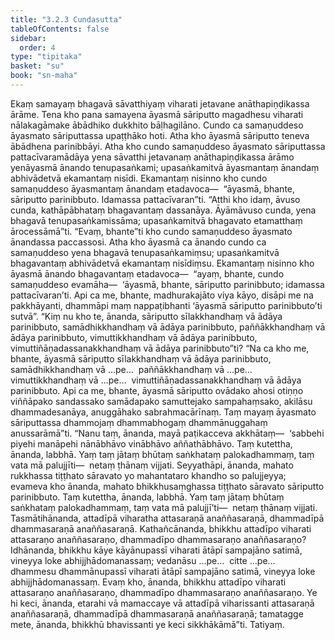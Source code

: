 ```yaml
---
title: "3.2.3 Cundasutta"
tableOfContents: false
sidebar:
  order: 4
type: "tipitaka"
basket: "su"
book: "sn-maha"
---
```



<DynamicBreadcrumb />

<Division number="379" book="sn-maha" bookNo="14" page="139">

<Paragraph number="822" book="sn-maha">
Ekaṃ samayaṃ bhagavā sāvatthiyaṃ viharati jetavane anāthapiṇḍikassa ārāme. Tena kho pana samayena āyasmā sāriputto magadhesu viharati nālakagāmake ābādhiko dukkhito bāḷhagilāno. Cundo ca samaṇuddeso āyasmato sāriputtassa upaṭṭhāko hoti.
</Paragraph>

<Paragraph number="823" book="sn-maha">
Atha kho āyasmā sāriputto teneva ābādhena parinibbāyi. Atha kho cundo samaṇuddeso āyasmato sāriputtassa pattacīvaramādāya yena sāvatthi jetavanaṃ anāthapiṇḍikassa ārāmo yenāyasmā ānando tenupasaṅkami; upasaṅkamitvā āyasmantaṃ ānandaṃ abhivādetvā ekamantaṃ nisīdi. Ekamantaṃ nisinno kho cundo samaṇuddeso āyasmantaṃ ānandaṃ etadavoca—  “āyasmā, bhante, sāriputto parinibbuto. Idamassa pattacīvaran”ti.
</Paragraph>

<Paragraph number="824" book="sn-maha">
“Atthi kho idaṃ, āvuso cunda, kathāpābhataṃ bhagavantaṃ dassanāya. Āyāmāvuso cunda, yena bhagavā tenupasaṅkamissāma; upasaṅkamitvā bhagavato etamatthaṃ ārocessāmā”ti. “Evaṃ, bhante”ti kho cundo samaṇuddeso āyasmato ānandassa paccassosi.
</Paragraph>

<Paragraph number="825" book="sn-maha">
Atha kho āyasmā ca ānando cundo ca samaṇuddeso yena bhagavā tenupasaṅkamiṃsu; upasaṅkamitvā bhagavantaṃ abhivādetvā ekamantaṃ nisīdiṃsu. Ekamantaṃ nisinno kho āyasmā ānando bhagavantaṃ etadavoca—  “ayaṃ, bhante, cundo samaṇuddeso evamāha—  ‘āyasmā, bhante, sāriputto parinibbuto; idamassa pattacīvaran’ti. Api ca me, bhante, madhurakajāto viya kāyo, disāpi me na pakkhāyanti, dhammāpi maṃ nappaṭibhanti ‘āyasmā sāriputto parinibbuto’ti sutvā”.
</Paragraph>

<Paragraph number="826" book="sn-maha">
“Kiṃ nu kho te, ānanda, sāriputto sīlakkhandhaṃ vā ādāya parinibbuto, samādhikkhandhaṃ vā ādāya parinibbuto, paññākkhandhaṃ vā ādāya parinibbuto, vimuttikkhandhaṃ vā ādāya parinibbuto, vimuttiñāṇadassanakkhandhaṃ vā ādāya parinibbuto”ti? “Na ca kho me, bhante, āyasmā sāriputto sīlakkhandhaṃ vā ādāya parinibbuto, samādhikkhandhaṃ vā …pe…  paññākkhandhaṃ vā …pe…  vimuttikkhandhaṃ vā …pe…  vimuttiñāṇadassanakkhandhaṃ vā ādāya parinibbuto. Api ca me, bhante, āyasmā sāriputto ovādako ahosi otiṇṇo viññāpako sandassako samādapako samuttejako sampahaṃsako, akilāsu dhammadesanāya, anuggāhako sabrahmacārīnaṃ. Taṃ mayaṃ āyasmato sāriputtassa dhammojaṃ dhammabhogaṃ dhammānuggahaṃ anussarāmā”ti.
</Paragraph>

<Paragraph number="827" book="sn-maha">
“Nanu taṃ, ānanda, mayā paṭikacceva akkhātaṃ—  ‘sabbehi piyehi manāpehi nānābhāvo vinābhāvo aññathābhāvo. Taṃ kutettha, ānanda, labbhā. Yaṃ taṃ jātaṃ bhūtaṃ saṅkhataṃ palokadhammaṃ, taṃ vata mā palujjīti—  netaṃ ṭhānaṃ vijjati. Seyyathāpi, ānanda, mahato rukkhassa tiṭṭhato sāravato yo mahantataro khandho so palujjeyya; evameva kho ānanda, mahato bhikkhusaṃghassa tiṭṭhato sāravato sāriputto parinibbuto. Taṃ kutettha, ānanda, labbhā. Yaṃ taṃ jātaṃ bhūtaṃ saṅkhataṃ palokadhammaṃ, taṃ vata mā palujjī’ti—  netaṃ ṭhānaṃ vijjati. Tasmātihānanda, attadīpā viharatha attasaraṇā anaññasaraṇā, dhammadīpā dhammasaraṇā anaññasaraṇā.
</Paragraph>

<Paragraph number="828" book="sn-maha">
Kathañcānanda, bhikkhu attadīpo viharati attasaraṇo anaññasaraṇo, dhammadīpo dhammasaraṇo anaññasaraṇo? Idhānanda, bhikkhu kāye kāyānupassī viharati ātāpī sampajāno satimā, vineyya loke abhijjhādomanassaṃ; vedanāsu …pe…  citte …pe…  dhammesu dhammānupassī viharati ātāpī sampajāno satimā, vineyya loke abhijjhādomanassaṃ. Evaṃ kho, ānanda, bhikkhu attadīpo viharati attasaraṇo anaññasaraṇo, dhammadīpo dhammasaraṇo anaññasaraṇo. Ye hi keci, ānanda, etarahi vā mamaccaye vā attadīpā viharissanti attasaraṇā anaññasaraṇā, dhammadīpā dhammasaraṇā anaññasaraṇā; tamatagge mete, ānanda, bhikkhū bhavissanti ye keci sikkhākāmā”ti.

</Paragraph>
</Division>

<Paragraph number="829" type="center" book="sn-maha">
Tatiyaṃ.
</Paragraph>